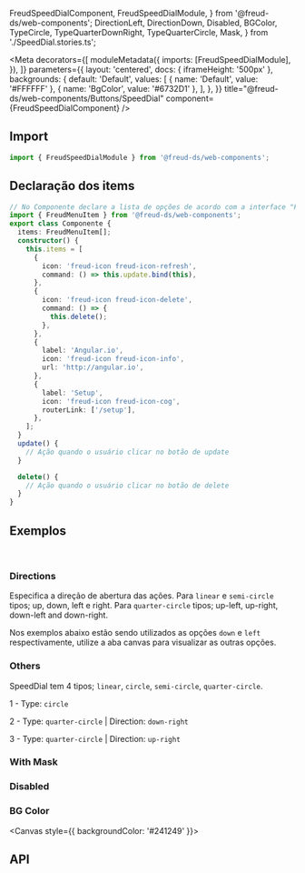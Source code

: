   FreudSpeedDialComponent,
  FreudSpeedDialModule,
} from '@freud-ds/web-components';
  DirectionLeft,
  DirectionDown,
  Disabled,
  BGColor,
  TypeCircle,
  TypeQuarterDownRight,
  TypeQuarterCircle,
  Mask,
} from './SpeedDial.stories.ts';

<Meta
  decorators={[
    moduleMetadata({
      imports: [FreudSpeedDialModule],
    }),
  ]}
  parameters={{
    layout: 'centered',
    docs: { iframeHeight: '500px' },
    backgrounds: {
      default: 'Default',
      values: [
        { name: 'Default', value: '#FFFFFF' },
        { name: 'BgColor', value: '#6732D1' },
      ],
    },
  }}
  title="@freud-ds/web-components/Buttons/SpeedDial"
  component={FreudSpeedDialComponent}
/>

<FreudHeaderComponent
  title="SpeedDial"
  description="Quando pressionado, um botão de ação flutuante pode exibir várias ações primárias que podem ser executadas em uma página."
/>

## <a id="importing"></a>Import

```ts
import { FreudSpeedDialModule } from '@freud-ds/web-components';
```

## <a id="importing"></a>Declaração dos items

```ts
// No Componente declare a lista de opções de acordo com a interface "FreudMenuItem"
import { FreudMenuItem } from '@freud-ds/web-components';
export class Componente {
  items: FreudMenuItem[];
  constructor() {
    this.items = [
      {
        icon: 'freud-icon freud-icon-refresh',
        command: () => this.update.bind(this),
      },
      {
        icon: 'freud-icon freud-icon-delete',
        command: () => {
          this.delete();
        },
      },
      {
        label: 'Angular.io',
        icon: 'freud-icon freud-icon-info',
        url: 'http://angular.io',
      },
      {
        label: 'Setup',
        icon: 'freud-icon freud-icon-cog',
        routerLink: ['/setup'],
      },
    ];
  }
  update() {
    // Ação quando o usuário clicar no botão de update
  }

  delete() {
    // Ação quando o usuário clicar no botão de delete
  }
}
```

## <a id="exemplos"></a>Exemplos

<br />

### Directions

Especifica a direção de abertura das ações. Para `linear` e `semi-circle` tipos; up, down, left e right. Para `quarter-circle` tipos; up-left, up-right, down-left and down-right.

Nos exemplos abaixo estão sendo utilizados as opções `down` e `left` respectivamente, utilize a aba canvas para visualizar
as outras opções.

<Canvas>
  <Story story={DirectionDown} />
  <Story story={DirectionLeft} />
</Canvas>

### Others

SpeedDial tem 4 tipos; `linear`, `circle`, `semi-circle`, `quarter-circle`.

1 - Type: `circle`

2 - Type: `quarter-circle` | Direction: `down-right`

3 - Type: `quarter-circle` | Direction: `up-right`

<Canvas>
  <Story story={TypeCircle} />
  <Story story={TypeQuarterDownRight} />
  <Story story={TypeQuarterCircle} />
</Canvas>

### With Mask

<Canvas>
  <Story story={Mask} />
</Canvas>

### Disabled

<Canvas>
  <Story story={Disabled} />
</Canvas>

### BG Color

<Canvas style={{ backgroundColor: '#241249' }}>
  <Story story={BGColor} />
</Canvas>

## <a id="api"></a>API

<ArgTypes of={FreudSpeedDialComponent} />
